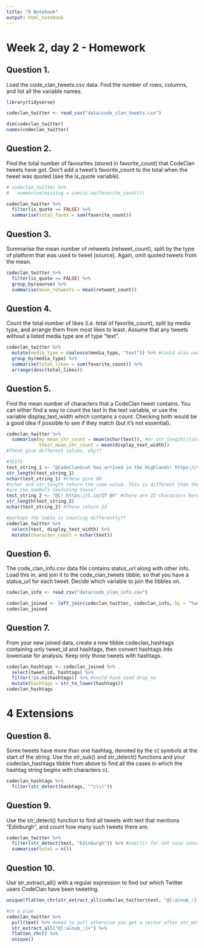 ```yaml
---
title: "R Notebook"
output: html_notebook
---
```


# Week 2, day 2 - Homework

## Question 1.
Load the code_clan_tweets.csv data. Find the number of rows, columns, and list all the variable names.
```r
library(tidyverse)

codeclan_twitter <- read_csv("data/code_clan_tweets.csv")
```
```r
dim(codeclan_twitter)
names(codeclan_twitter)
```
## Question 2.
Find the total number of favourites (stored in favorite_count) that CodeClan tweets have got. Don’t add a tweet’s favorite_count to the total when the tweet was quoted (see the is_quote variable).
```r
# codeclan_twitter %>% 
#   summarise(missing = sum(is.na(favorite_count)))

codeclan_twitter %>% 
  filter(is_quote == FALSE) %>% 
  summarise(total_faves = sum(favorite_count))
```
## Question 3.
Summarise the mean number of retweets (retweet_count), split by the type of platform that was used to tweet (source). Again, omit quoted tweets from the mean.
```r
codeclan_twitter %>% 
  filter(is_quote == FALSE) %>% 
  group_by(source) %>% 
  summarise(mean_retweets = mean(retweet_count))
```

## Question 4.
Count the total number of likes (i.e. total of favorite_count), split by media type, and arrange them from most likes to least. Assume that any tweets without a listed media type are of type “text”.
```r
codeclan_twitter %>% 
  mutate(media_type = coalesce(media_type, "text")) %>% #could also use case_match() or if_else()
  group_by(media_type) %>% 
  summarise(total_likes = sum(favorite_count)) %>% 
  arrange(desc(total_likes))
```

## Question 5.
Find the mean number of characters that a CodeClan tweet contains. You can either find a way to count the text in the text variable, or use the variable display_text_width which contains a count. Checking both would be a good idea if possible to see if they match (but it’s not essential).
```r
codeclan_twitter %>% 
  summarise(my_mean_chr_count = mean(nchar(text)), #or str_length(){stringr} instead of nchar(){base}
            their_mean_chr_count = mean(display_text_width))
#These give different values, why??
```

```r
#TESTS
test_string_1 <- "@CodeClanScot has arrived in the Highlands! https://t.co/IJT6zbhEBT via @YouTube" #table gives 100
str_length(test_string_1)
nchar(test_string_1) #these give 80
#nchar and str_length return the same value. This is different than the display_text_width in the table even when using the same strings. 
#are the symbols confusing these?
test_string_2 <- "@C! https://t.co/IT @Y" #there are 22 characters here
str_length(test_string_2)
nchar(test_string_2) #these return 22

#perhaps the table is counting differently??
codeclan_twitter %>% 
  select(text, display_text_width) %>% 
  mutate(character_count = nchar(text))
```

## Question 6.
The code_clan_info.csv data file contains status_url along with other info. Load this in, and join it to the code_clan_tweets tibble, so that you have a status_url for each tweet. Decide which variable to join the tibbles on.
```r
codeclan_info <- read_csv("data/code_clan_info.csv")
```
```r
codeclan_joined <- left_join(codeclan_twitter, codeclan_info, by = "tweet_id")
codeclan_joined
```

## Question 7.
From your new joined data, create a new tibble codeclan_hashtags containing only tweet_id and hashtags, then convert hashtags into lowercase for analysis. Keep only those tweets with hashtags.
```r
codeclan_hashtags <- codeclan_joined %>% 
  select(tweet_id, hashtags) %>% 
  filter(!is.na(hashtags)) %>% #could have used drop_na
  mutate(hashtags = str_to_lower(hashtags))
codeclan_hashtags
```

# 4 Extensions


## Question 8.
Some tweets have more than one hashtag, denoted by the c( symbols at the start of the string. Use the str_sub() and str_detect() functions and your codeclan_hashtags tibble from above to find all the cases in which the hashtag string begins with characters c(.
```r
codeclan_hashtags %>% 
  filter(str_detect(hashtags, "^c\\("))
```

## Question 9.
Use the str_detect() function to find all tweets with text that mentions “Edinburgh”, and count how many such tweets there are.
```r
codeclan_twitter %>% 
  filter(str_detect(text, "Edinburgh")) %>% #use(?i) for not case sensitive
  summarise(total = n())
```


## Question 10.
Use str_extract_all() with a regular expression to find out which Twitter users CodeClan have been tweeting.
```r
unique(flatten_chr(str_extract_all(codeclan_twitter$text, "@[:alnum_:]+")))

#in a pipe
codeclan_twitter %>% 
  pull(text) %>% #need to pull otherwise you get a vector after str_extract_all() and a warning
  str_extract_all("@[:alnum_:]+") %>% 
  flatten_chr() %>% 
  unique()
```


